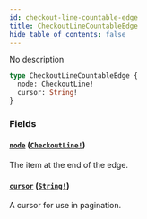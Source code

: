 ```yaml
---
id: checkout-line-countable-edge
title: CheckoutLineCountableEdge
hide_table_of_contents: false
---
```


No description

```graphql
type CheckoutLineCountableEdge {
  node: CheckoutLine!
  cursor: String!
}
```

### Fields

#### [`node`](#) ([`CheckoutLine!`](../../../developer/api-reference/objects/checkout-line))

The item at the end of the edge.

#### [`cursor`](#) ([`String!`](../../../developer/api-reference/scalars/string))

A cursor for use in pagination.
